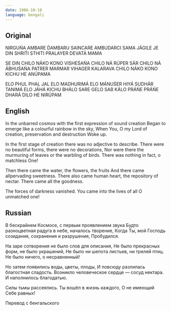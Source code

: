 ```yaml
---
date: 1986-10-18
language: bengali
---
```


## Original

NIRGUŃA AMBARE D́AMBARU SAINCARE
AMBUDARCI SAMA
JÁGILE JE DIN SHRIT́I STHITI
PRALAYER DEVATÁ MAMA

SE DIN CHILO NÁKO KONO VISHEŚAŃA
CHILO NÁ RÚPER SÁR CHILO NÁ ÁBHUŚAŃA
PATRER MARMAR VIHAGER KALARAVA
CHILO NÁKO KONO KICHU HE ANÚPAMA

ELO PHUL PHAL JAL ELO MADHURIMÁ
ELO MÁNUŚER HIYÁ SUDHÁR TANIMÁ
ELO JÁHÁ KICHU BHÁLO SARE GELO SAB KÁLO
PRÁŃE PRÁŃE DHARÁ DILO HE NIRÚPAM

## English

In the unbarred cosmos
with the first expression of sound creation
Began to emerge
like a colourful rainbow in the sky,
When You, O my Lord of creation,
preservation and destruction
Woke up.

In the first stage of creation
there was no adjective to describe.
There were no beautiful forms,
there were no decorations,
Nor were there the murmuring of leaves
or the warbling of birds.
There was nothing in fact, o matchless One!

Then there came the water, the flowers,
the fruits
And there came allpervading sweetness.
There also came human heart,
the repository of nectar.
There came all the goodness.

The forces of darkness vanished.
You came into the lives of all
O unmatched one!

## Russian

В бескрайнем Космосе,
с первым проявлением звука
Будто разноцветная радуга в небе,
началось творение,
Когда Ты, мой Господь созидания,
сохранения и разрушения,
Пробудился.

На заре сотворения не было слов для описания,
Не было прекрасных форм, не было украшений,
Не было ни шепота листьев, ни трелей птиц.
Не было ничего, о несравненный!

Но затем появились воды, цветы, плоды,
И повсюду разлилась благостная сладость.
Возникло человеческое сердце — сосуд нектара.
И наполнилось благодатью.

Силы тьмы рассеялись.
Ты вошёл в жизнь каждого,
О не имеющий Себе равных!

Перевод с бенгальского
